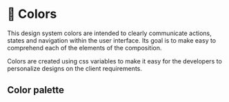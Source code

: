 
<Meta title="Docs/Colors" />

# 🌈 Colors

<div 
  style={{
    fontSize: '1.6rem',
    maxWidth: '40ch',
    lineHeight: '1.4',
    marginBottom: '2.5em',
    marginTop: '1em',
    hyphens: 'none',
  }}
>
This design system colors are intended to clearly communicate actions,
states and navigation within the user interface. Its goal is to make
easy to comprehend each of the elements of the composition.

Colors are created using css variables to make it easy for the developers
to personalize designs on the client requirements.
</div>

## Color palette

<ColorPalette>
  <ColorItem 
    title="White" 
    subtitle="--ui-color-wite" 
    colors={{ wite: 'hsl(0 0% 100%)' }} 
  />
  <ColorItem 
    title="Black" 
    subtitle="--ui-color-black" 
    colors={{ black: 'hsl(0 0% 15%)' }} 
  />
  <ColorItem
    title="Gray Scale"
    subtitle="--ui-color-gray--*"
    colors={{ 
      "10": 'hsl(0 0% calc(50% + 45%))',
      "20": 'hsl(0 0% calc(50% + 30%))',
      "30": 'hsl(0 0% calc(50% + 20%))',
      "40": 'hsl(0 0% calc(50% + 5%))',
      "50": 'hsl(0 0% 50%)',
      "60": 'hsl(0 0% calc(50% - 5%))',
      "70": 'hsl(0 0% calc(50% - 15%))',
      "80": 'hsl(0 0% calc(50% - 20%))',
      "90": 'hsl(0 0% calc(50% - 35%))',
    }}
  />
  <ColorItem
    title="Primary"
    subtitle="--ui-color-primary--*"
    colors={{ 
      "10": 'hsl(224 52% calc(56% + 45%))',
      "20": 'hsl(224 52% calc(56% + 30%))',
      "30": 'hsl(224 52% 56%)',
      "40": 'hsl(224 52% calc(56% - 15%))',
      "50": 'hsl(224 52% calc(56% - 35%))',
    }}
  />
  <ColorItem
    title="Secondary"
    subtitle="--ui-color-secondary--*"
    colors={{ 
      "10": 'hsl(174 37% calc(46%  + 45%))',
      "20": 'hsl(174 37% calc(46%  + 30%))',
      "30": 'hsl(174 37% 46%)',
      "40": 'hsl(174 37% calc(46%  - 15%))',
      "50": 'hsl(174 37% calc(46%  - 35%))',
    }}
  />
  <ColorItem
    title="Success"
    subtitle="--ui-color-success--*"
    colors={{ 
      "10": 'hsl(125 40% calc(50%  + 45%))',
      "20": 'hsl(125 40% calc(50%  + 30%))',
      "30": 'hsl(125 40% 50%)',
      "40": 'hsl(125 40% calc(50%  - 15%))',
      "50": 'hsl(125 40% calc(50%  - 35%))',
    }}
  />
  <ColorItem
    title="Warning"
    subtitle="--ui-color-warning--*"
    colors={{ 
      "10": 'hsl(28 100% calc(50%  + 45%))',
      "20": 'hsl(28 100% calc(50%  + 30%))',
      "30": 'hsl(28 100% 50%)',
      "40": 'hsl(28 100% calc(50%  - 15%))',
      "50": 'hsl(28 100% calc(50%  - 35%))',
    }}
  />
  <ColorItem
    title="Error"
    subtitle="--ui-color-error--*"
    colors={{ 
      "10": 'hsl(0 90% calc(45%  + 45%))',
      "20": 'hsl(0 90% calc(45%  + 30%))',
      "30": 'hsl(0 90% 45%)',
      "40": 'hsl(0 90% calc(45%  - 15%))',
      "50": 'hsl(0 90% calc(45%  - 35%))',
    }}
  />
</ColorPalette>
